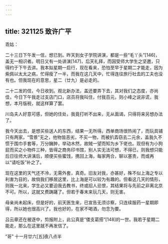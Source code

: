 ```yaml
---
---
---
```

title: 321125 致许广平
---




乖姑：

二十三日下午发一信，想已到。昨天到女子学院讲演，都是一些“毛丫头”[146]，盖无一相识者。明日又有一处讲演[147]，后天礼拜，而因受师大学生之坚邀，只得约于下午去讲。我本拟星期一启行，现在看来，恐怕至早于星期二才能走，因为紫佩以太太之病，忙得瘦了一半，而我在这几天中，忙得连往旅行社去的工夫也没有也。但我现在的意思，星二（廿九）是必走的。

二十二发的信，今日收到。观北新办法，盖还要弄下去，其对我们之态度，亦尚佳，今日下午我走过支店门口，店员将我叫住，付我百元，则小峰之说非谎，我想，本月版税，就这样算了罢。

川岛夫人好意可感，但她的住处，我竟打听不出来，无从面谒，只得将来另想办法了。

我今天出去，是想买些送人的东西，结果一无所得。西单商场很热闹了，而玩具铺只有两家，“雪景”无之，他物皆恶劣，不买一物，而被扒掱窃去二元余，盖我久不惯于围巾手套等，万分臃肿，举动木然，故贼一望而知为乡下佬也。现但有为小狗屁而买之小物件三种，皆得之商务印书馆，别人实无法可想，不得已，则我想只能后日往师大讲演后，顺便买些蜜饯，携回上海，每家两合，聊以塞责，而或再以“请吃饭”补之了。

现在这里的天气还不冷，无需外套，真奇。旧友对我，亦甚好，殊不似上海之专以利害为目的，故倘我们移居这里，比上海是可以较为有趣的。但看这几天的情形，则我一北来，学生必又要迫我去教书，终或招人忌恨，其结果将与先前之非离北京不可。所以，这就又费踌躇了。但若于春末来玩几天，则无害。

母亲尚未起床，但是好的，前天医生来，已宣告无须诊察，只连续服药一星期即得，所以她也很高兴了。我也好的，在家不喝酒，勿念为要。

吕云章还在被逐中，剪报附上，此公真是“倭支葛搭”[148]的一世。我若于星期二能走，那么在这里就不再发信了。

“哥” 十一月廿六[五]夜八点半